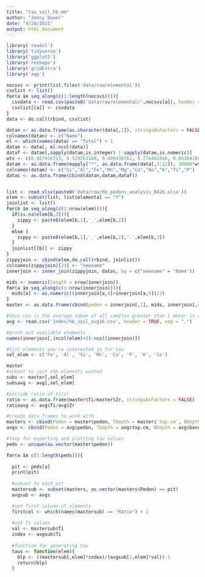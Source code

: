 ```yaml
---
title: "tau_soil_hb_mm"
author: "Jenny Bower"
date: "4/28/2021"
output: html_document
---
```


```r
library('readxl')
library('tidyverse')
library('ggplot2')
library('reshape')
library('gridExtra')
library('aqp')
```

```r
nocsvs <- print(list.files('data/raw/elemental'))
csvlist <- list()
for(a in seq_along(c(1:length(nocsvs)))){
  csvdata <- read.csv(paste0('data/raw/elemental/',nocsvs[a]), header = TRUE, sep = ",")
  csvlist[[a]] <- csvdata
}
data <- do.call(rbind, csvlist) 
```
```r
datan <- as.data.frame(as.character(data[,1]), stringsAsFactors = FALSE)
colnames(datan) <- c("Name")
el <- which(names(data) == "Total") + 1
datae <- data[, el:ncol(data)]
dataf <- datae[,sapply(datae,is.integer) | sapply(datae,is.numeric)]
wts <- c(0.467436713, 0.529261188, 0.699430761, 0.774461846, 0.603041882, 0.714695865, 0.74186418, 0.83015022, 0.599348901, 0.436428707)
datam <- as.data.frame(mapply("*", as.data.frame(data[,3:12]), 10000*wts),stringsAsFactors = FALSE)
colnames(datam) <- c("Si","Al","Fe","Mn","Mg","Ca","Na","K","Ti","P")
datas <- as.data.frame(cbind(datan,datam,dataf))
```

```r




```

```r
list <- read_xlsx(paste0('data/raw/hb_pedons_analysis_0426.xlsx'))
elem <- subset(list, list$elemental == "Y")
joinlist <- list()
for(b in seq_along(c(1:nrow(elem)))){
  if(is.na(elem[b,3])){
    zippy <- paste0(elem[b,1],'_',elem[b,2])
  }
  else {
    zippy <- paste0(elem[b,1],'_',elem[b,2],'.',elem[b,3])
  }
  joinlist[[b]] <- zippy
}
zippyjoin <- cbind(elem,do.call(rbind, joinlist))
colnames(zippyjoin)[23] <- "newname"
innerjoin <- inner_join(zippyjoin, datas, by = c("newname" = "Name"))
```

```r
mids <- numeric(length = nrow(innerjoin))
for(a in seq_along(c(1:nrow(innerjoin)))){
  mids[a] <- as.numeric((innerjoin[a,4]+innerjoin[a,5])/2)
}
master <- as.data.frame(cbind(pedon = innerjoin[,1], mids, innerjoin[,4:5], innerjoin[,(ncol(elem)+1):ncol(innerjoin)]), stringsAsFactors = FALSE)

#this csv is the average taken of all samples greater than 1 meter in depth, already adjusted to mg kg
avg <- read.csv('index/hb_soil_avg16.csv', header = TRUE, sep = ",")

#print out available elements
names(innerjoin[,(ncol(elem)+2):ncol(innerjoin)])

#list elements you're interested in for tau
sel_elem <- c('Fe', 'Al', 'Si', 'Mn', 'Ca', 'P', 'K', 'Ce')

master
#subset to just the elements wanted
subs <- master[,sel_elem]
subsavg <- avg[,sel_elem]

#include ratio of ti/zr
ratio <- as.data.frame(master$Ti/master$Zr, stringsAsFactors = FALSE)
ratioavg <- avg$Ti/avg$Zr

#create data frames to work with
masters <- cbind(Pedon = master$pedon, TDepth = master$`top.cm`, BDepth = master$`base.cm`, Depth = master$mids, Name = master$newname, Ti = master$Ti, Zr = master$Zr, Y = master$Y, Ratio = ratio[,1], subs, stringsAsFactors = FALSE)
avgs <- cbind(Pedon = avg$pedon, TDepth = avg$top.cm, BDepth = avg$base.cm, Depth = avg$base.cm+((avg$top.cm-avg$base.cm)/2), Name = avg$newname, Ti = avg$Ti, Zr = avg$Zr, Y = avg$Y, Ratio = ratioavg, subsavg, stringsAsFactors = FALSE)

#loop for exporting and plotting tau values
peds <- unique(as.vector(master$pedon))

for(a in c(1:length(peds))){
    
  pit <- peds[a]
  print(pit)
  
  #subset to each pit
  mastersub <- subset(masters, as.vector(masters$Pedon) == pit)
  avgsub <- avgs

  #set first column of elements
  firstcol <- which(names(mastersub) == "Ratio") + 1 
  
  #set Ti values
  val <- mastersub$Ti
  index <- avgsub$Ti
  
  #function for generating tau
  taus <- function(elem){
    blp <- ((mastersub[,elem]*index)/(avgsub[1,elem]*val))-1
    return(blp)
  }
```